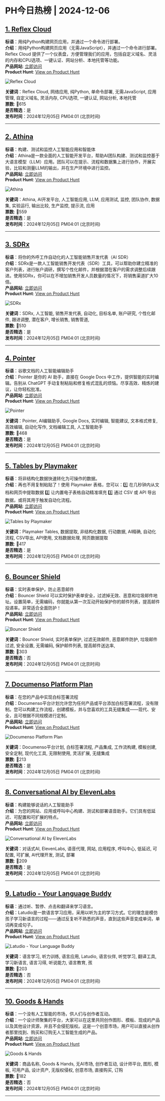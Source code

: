 # PH今日热榜 | 2024-12-06  

## [1. Reflex Cloud](https://www.producthunt.com/posts/reflex-cloud?utm_campaign=producthunt-api&utm_medium=api-v2&utm_source=Application%3A+ph-daily+%28ID%3A+150577%29)  
**标语**：用纯Python构建网页应用，并通过一个命令进行部署。  
**介绍**：用纯Python构建网页应用（无需JavaScript），并通过一个命令进行部署。Reflex Cloud 提供了一个仪表盘，方便管理我们的应用，包括自定义域名、灵活的内存和CPU选项、一键认证、网站分析、本地托管等功能。  
**产品网站**: [立即访问](https://www.producthunt.com/r/F2YSQ3KAWD36D7?utm_campaign=producthunt-api&utm_medium=api-v2&utm_source=Application%3A+ph-daily+%28ID%3A+150577%29)  
**Product Hunt**: [View on Product Hunt](https://www.producthunt.com/posts/reflex-cloud?utm_campaign=producthunt-api&utm_medium=api-v2&utm_source=Application%3A+ph-daily+%28ID%3A+150577%29)  

![Reflex Cloud](https://ph-files.imgix.net/4da19d73-8035-42cb-970b-db835aca4109.png?auto=format&fit=crop&frame=1&h=512&w=1024)  

**关键词**：Reflex Cloud, 网络应用, 纯Python, 单命令部署, 无需JavaScript, 应用管理, 自定义域名, 灵活内存, CPU选项, 一键认证, 网站分析, 本地托管  
**票数**: 🔺615  
**是否精选**：是  
**发布时间**：2024年12月05日 PM04:01 (北京时间)  

---  

## [2. Athina](https://www.producthunt.com/posts/athina?utm_campaign=producthunt-api&utm_medium=api-v2&utm_source=Application%3A+ph-daily+%28ID%3A+150577%29)  
**标语**：构建、测试和监控人工智能应用和智能体  
**介绍**：Athina是一款全面的人工智能开发平台，帮助AI团队构建、测试和监控基于大语言模型（LLM）应用。团队可以在提示、流程和数据集上进行协作，开展实验，比较和测量LLM的输出，并在生产环境中进行监控。  
**产品网站**: [立即访问](https://www.producthunt.com/r/BSUOHCNRJTXVGP?utm_campaign=producthunt-api&utm_medium=api-v2&utm_source=Application%3A+ph-daily+%28ID%3A+150577%29)  
**Product Hunt**: [View on Product Hunt](https://www.producthunt.com/posts/athina?utm_campaign=producthunt-api&utm_medium=api-v2&utm_source=Application%3A+ph-daily+%28ID%3A+150577%29)  

![Athina](https://ph-files.imgix.net/ecdfa06c-7f34-404d-b71a-5967c00b2037.png?auto=format&fit=crop&frame=1&h=512&w=1024)  

**关键词**：Athina, AI开发平台, 人工智能应用, LLM, 应用测试, 监控, 团队协作, 数据集, 实验运行, 输出比较, 生产监控, 提示流, 应用  
**票数**: 🔺559  
**是否精选**：是  
**发布时间**：2024年12月05日 PM04:01 (北京时间)  

---  

## [3. SDRx](https://www.producthunt.com/posts/sdrx?utm_campaign=producthunt-api&utm_medium=api-v2&utm_source=Application%3A+ph-daily+%28ID%3A+150577%29)  
**标语**：将你的外呼工作自动化的人工智能销售开发代表（AI SDR）  
**介绍**：SDRx是一款人工智能销售开发代表（SDR）工具，可以帮助你建立精准的客户列表，进行账户调研，撰写个性化邮件，并根据潜在客户的需求调整后续跟进。使用SDRx，你可以在不增加销售开发人员数量的情况下，将销售渠道扩大10倍。  
**产品网站**: [立即访问](https://www.producthunt.com/r/L3QRQSUMULZVAT?utm_campaign=producthunt-api&utm_medium=api-v2&utm_source=Application%3A+ph-daily+%28ID%3A+150577%29)  
**Product Hunt**: [View on Product Hunt](https://www.producthunt.com/posts/sdrx?utm_campaign=producthunt-api&utm_medium=api-v2&utm_source=Application%3A+ph-daily+%28ID%3A+150577%29)  

![SDRx](https://ph-files.imgix.net/7ba4fd80-58e1-405a-9679-86fce557b4ef.png?auto=format&fit=crop&frame=1&h=512&w=1024)  

**关键词**：SDRx, 人工智能, 销售开发代表, 自动化, 目标名单, 账户研究, 个性化邮件, 跟进调整, 潜在客户, 增长销售, 销售管道,  
**票数**: 🔺510  
**是否精选**：是  
**发布时间**：2024年12月05日 PM04:01 (北京时间)  

---  

## [4. Pointer](https://www.producthunt.com/posts/pointer-3?utm_campaign=producthunt-api&utm_medium=api-v2&utm_source=Application%3A+ph-daily+%28ID%3A+150577%29)  
**标语**：谷歌文档的人工智能编辑助手  
**介绍**：Pointer 是你的 AI 助手，直接在 Google Docs 中工作，提供智能的实时编辑。告别从 ChatGPT 手动复制粘贴和修复格式混乱的烦恼。尽享高效、精炼的建议，让你轻松批准。  
**产品网站**: [立即访问](https://www.producthunt.com/r/FBVPDRG7QBUMXF?utm_campaign=producthunt-api&utm_medium=api-v2&utm_source=Application%3A+ph-daily+%28ID%3A+150577%29)  
**Product Hunt**: [View on Product Hunt](https://www.producthunt.com/posts/pointer-3?utm_campaign=producthunt-api&utm_medium=api-v2&utm_source=Application%3A+ph-daily+%28ID%3A+150577%29)  

![Pointer](https://ph-files.imgix.net/4ab32bd7-254c-408c-a7ba-7f66b8e4c863.png?auto=format&fit=crop&frame=1&h=512&w=1024)  

**关键词**：Pointer, AI编辑助手, Google Docs, 实时编辑, 智能建议, 文本格式修复, 高效编辑, 自动化写作, 文档编辑工具, 人工智能助手  
**票数**: 🔺468  
**是否精选**：是  
**发布时间**：2024年12月05日 PM04:01 (北京时间)  

---  

## [5. Tables by Playmaker](https://www.producthunt.com/posts/tables-by-playmaker?utm_campaign=producthunt-api&utm_medium=api-v2&utm_source=Application%3A+ph-daily+%28ID%3A+150577%29)  
**标语**：将非结构化数据快速转化为可操作的数据。  
**介绍**：再也不用复制粘贴了！使用 Playmaker 表格，您可以：1️⃣ 在几秒钟内从文档和网页中提取数据 2️⃣ 让内置电子表格自动精准填充 3️⃣ 通过 CSV 或 API 导出数据，或将其用于触发自动化流程。  
**产品网站**: [立即访问](https://www.producthunt.com/r/B7HHR6SZ6ZYRDZ?utm_campaign=producthunt-api&utm_medium=api-v2&utm_source=Application%3A+ph-daily+%28ID%3A+150577%29)  
**Product Hunt**: [View on Product Hunt](https://www.producthunt.com/posts/tables-by-playmaker?utm_campaign=producthunt-api&utm_medium=api-v2&utm_source=Application%3A+ph-daily+%28ID%3A+150577%29)  

![Tables by Playmaker](https://ph-files.imgix.net/d94a5fc6-0fff-4834-87d0-55675e91e256.png?auto=format&fit=crop&frame=1&h=512&w=1024)  

**关键词**：Playmaker Tables, 数据提取, 非结构化数据, 行动数据, AI精确, 自动化流程, CSV导出, API使用, 文档数据处理, 网页数据提取  
**票数**: 🔺417  
**是否精选**：是  
**发布时间**：2024年12月05日 PM04:01 (北京时间)  

---  

## [6. Bouncer Shield](https://www.producthunt.com/posts/bouncer-shield?utm_campaign=producthunt-api&utm_medium=api-v2&utm_source=Application%3A+ph-daily+%28ID%3A+150577%29)  
**标语**：实时表单保护，防止恶意邮件  
**介绍**：Bouncer Shield 可以实时保护表单安全，过滤掉无效、恶意和垃圾邮件地址。设置简单，无需编码，你就能从第一次互动开始保护你的邮件列表，提高邮件投递率。非常适合全面防护！  
**产品网站**: [立即访问](https://www.producthunt.com/r/4SCXCV4UV3GE43?utm_campaign=producthunt-api&utm_medium=api-v2&utm_source=Application%3A+ph-daily+%28ID%3A+150577%29)  
**Product Hunt**: [View on Product Hunt](https://www.producthunt.com/posts/bouncer-shield?utm_campaign=producthunt-api&utm_medium=api-v2&utm_source=Application%3A+ph-daily+%28ID%3A+150577%29)  

![Bouncer Shield](https://ph-files.imgix.net/8f8b557e-df8c-4e57-a3a3-48733fb592ca.jpeg?auto=format&fit=crop&frame=1&h=512&w=1024)  

**关键词**：Bouncer Shield, 实时表单保护, 过滤无效邮件, 恶意邮件防护, 垃圾邮件过滤, 安全设置, 无需编码, 保护邮件列表, 提高邮件送达率,  
**票数**: 🔺303  
**是否精选**：否  
**发布时间**：2024年12月05日 PM04:01 (北京时间)  

---  

## [7. Documenso Platform Plan](https://www.producthunt.com/posts/documenso-platform-plan?utm_campaign=producthunt-api&utm_medium=api-v2&utm_source=Application%3A+ph-daily+%28ID%3A+150577%29)  
**标语**：在您的产品中实现白标签署流程  
**介绍**：Documenso平台计划允许您为任何产品或平台添加白标签署流程，没有限制。您可以构建工作流程，创建模板，并与您喜欢的工具无缝集成——现代、安全，且可根据不同规模进行定制。  
**产品网站**: [立即访问](https://www.producthunt.com/r/PBSGXMZIEFKHNN?utm_campaign=producthunt-api&utm_medium=api-v2&utm_source=Application%3A+ph-daily+%28ID%3A+150577%29)  
**Product Hunt**: [View on Product Hunt](https://www.producthunt.com/posts/documenso-platform-plan?utm_campaign=producthunt-api&utm_medium=api-v2&utm_source=Application%3A+ph-daily+%28ID%3A+150577%29)  

![Documenso Platform Plan](https://ph-files.imgix.net/4bcc4679-d8df-45db-ad8e-c8e51081e1aa.png?auto=format&fit=crop&frame=1&h=512&w=1024)  

**关键词**：Documenso平台计划, 白标签署流程, 产品集成, 工作流构建, 模板创建, 安全定制, 现代化工具, 无限制使用, 灵活扩展, 无缝集成  
**票数**: 🔺213  
**是否精选**：是  
**发布时间**：2024年12月05日 PM04:01 (北京时间)  

---  

## [8. Conversational AI by ElevenLabs](https://www.producthunt.com/posts/conversational-ai-by-elevenlabs?utm_campaign=producthunt-api&utm_medium=api-v2&utm_source=Application%3A+ph-daily+%28ID%3A+150577%29)  
**标语**：构建能够说话的人工智能助手  
**介绍**：为您的网站、应用或呼叫中心构建、测试和部署语音助手。它们具有低延迟、可配置和可扩展的特点。  
**产品网站**: [立即访问](https://www.producthunt.com/r/4Q7LGGHA22AF5R?utm_campaign=producthunt-api&utm_medium=api-v2&utm_source=Application%3A+ph-daily+%28ID%3A+150577%29)  
**Product Hunt**: [View on Product Hunt](https://www.producthunt.com/posts/conversational-ai-by-elevenlabs?utm_campaign=producthunt-api&utm_medium=api-v2&utm_source=Application%3A+ph-daily+%28ID%3A+150577%29)  

![Conversational AI by ElevenLabs](https://ph-files.imgix.net/b1499817-385c-48f2-a9d8-e210418df47e.webp?auto=format&fit=crop&frame=1&h=512&w=1024)  

**关键词**：对话式AI, ElevenLabs, 语音代理, 网站, 应用程序, 呼叫中心, 低延迟, 可配置, 可扩展, AI代理开发, 测试, 部署  
**票数**: 🔺209  
**是否精选**：是  
**发布时间**：2024年12月05日 PM04:01 (北京时间)  

---  

## [9. Latudio - Your Language Buddy](https://www.producthunt.com/posts/latudio-your-language-buddy?utm_campaign=producthunt-api&utm_medium=api-v2&utm_source=Application%3A+ph-daily+%28ID%3A+150577%29)  
**标语**：通过听、暂停、点击和翻译来学习语言。  
**介绍**：Latudio是一款语言学习应用，采用以听为主的学习方式。它的理念是模仿孩子学习新语言的过程——通过反复听不熟悉的声音，直到这些声音变成单词，单词再变成句子。  
**产品网站**: [立即访问](https://www.producthunt.com/r/LKHBABNHNXGTTG?utm_campaign=producthunt-api&utm_medium=api-v2&utm_source=Application%3A+ph-daily+%28ID%3A+150577%29)  
**Product Hunt**: [View on Product Hunt](https://www.producthunt.com/posts/latudio-your-language-buddy?utm_campaign=producthunt-api&utm_medium=api-v2&utm_source=Application%3A+ph-daily+%28ID%3A+150577%29)  

![Latudio - Your Language Buddy](https://ph-files.imgix.net/529faf39-48b8-4cc4-b19a-2c62071fb5f6.png?auto=format&fit=crop&frame=1&h=512&w=1024)  

**关键词**：语言学习, 听力训练, 语言应用, Latudio, 语言伙伴, 听觉学习, 翻译工具, 学习新语言, 语言习得, 听说能力, 语言教育, 孩  
**票数**: 🔺203  
**是否精选**：否  
**发布时间**：2024年12月05日 PM04:01 (北京时间)  

---  

## [10. Goods & Hands](https://www.producthunt.com/posts/goods-hands?utm_campaign=producthunt-api&utm_medium=api-v2&utm_source=Application%3A+ph-daily+%28ID%3A+150577%29)  
**标语**：一个没有人工智能的市场，供人们与创作者互动。  
**介绍**：一个设计师聚集的平台，大家可以在这里共同创作图形、模板、现成的产品以及其他设计资源，并且不会侵犯版权。这是一个创意市场，用户可以直接从创作者那里找到、购买和订购无人工智能生成的产品。  
**产品网站**: [立即访问](https://www.producthunt.com/r/MHSCTSH3AN3DET?utm_campaign=producthunt-api&utm_medium=api-v2&utm_source=Application%3A+ph-daily+%28ID%3A+150577%29)  
**Product Hunt**: [View on Product Hunt](https://www.producthunt.com/posts/goods-hands?utm_campaign=producthunt-api&utm_medium=api-v2&utm_source=Application%3A+ph-daily+%28ID%3A+150577%29)  

![Goods & Hands](https://ph-files.imgix.net/57516249-b707-4a06-80de-cb4895cbd939.png?auto=format&fit=crop&frame=1&h=512&w=1024)  

**关键词**：商品名称, Goods & Hands, 无AI市场, 创作者互动, 设计师平台, 图形, 模板, 可用产品, 设计资产, 无版权侵权, 创意市场, 直接购买, 订购  
**票数**: 🔺182  
**是否精选**：否  
**发布时间**：2024年12月05日 PM04:01 (北京时间)  

---  


